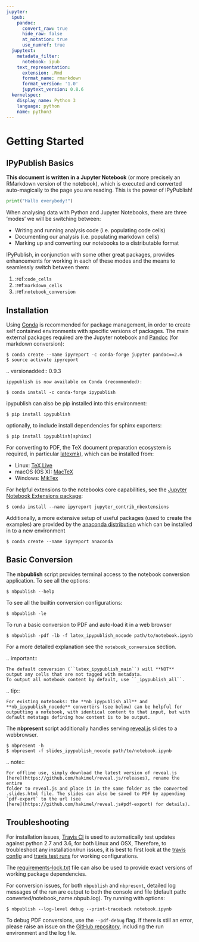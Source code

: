 ```yaml
---
jupyter:
  ipub:
    pandoc:
      convert_raw: true
      hide_raw: false
      at_notation: true
      use_numref: true
  jupytext:
    metadata_filter:
      notebook: ipub
    text_representation:
      extension: .Rmd
      format_name: rmarkdown
      format_version: '1.0'
      jupytext_version: 0.8.6
  kernelspec:
    display_name: Python 3
    language: python
    name: python3
---
```


# Getting Started

## IPyPublish Basics

**This document is written in a Jupyter Notebook**
(or more precisely an RMarkdown version of the notebook),
which is executed and converted auto-magically to the page you are reading.
This is the power of IPyPublish!

```python
print("Hallo everybody!")
```

When analysing data with Python and Jupyter Notebooks, there are three 'modes'
we will be switching between:

- Writing and running analysis code (i.e. populating code cells)
- Documenting our analysis (i.e. populating markdown cells)
- Marking up and converting our notebooks to a distributable format

IPyPublish, in conjunction with some other great packages,
provides enhancements for working in each of these modes and the means to
seamlessly switch between them:

1. :ref:`code_cells`
2. :ref:`markdown_cells`
3. :ref:`notebook_conversion`

## Installation

Using [Conda](https://conda.io/docs/) is recommended for package
management, in order to create self contained environments with specific
versions of packages. The main external packages required are the
Jupyter notebook and [Pandoc](http://pandoc.org) (for markdown
conversion):

```console
$ conda create --name ipyreport -c conda-forge jupyter pandoc==2.6
$ source activate ipyreport
```

.. versionadded:: 0.9.3

    ipypublish is now available on Conda (recommended):

```console
$ conda install -c conda-forge ipypublish
```

ipypublish can also be pip installed into this environment:

```console
$ pip install ipypublish
```

optionally, to include install dependencies for sphinx exporters:

```console
$ pip install ipypublish[sphinx]
```

For converting to PDF, the TeX document preparation ecosystem is
required, in particular
[latexmk](http://mg.readthedocs.io/latexmk.html)), which can be
installed from:

- Linux: [TeX Live](http://tug.org/texlive/)
- macOS (OS X): [MacTeX](http://tug.org/mactex/)
- Windows: [MikTex](http://www.miktex.org/)

For helpful extensions to the notebooks core capabilities, see the
[Jupyter Notebook Extensions
package](http://jupyter-contrib-nbextensions.readthedocs.io/en/latest/):

```console
$ conda install --name ipyreport jupyter_contrib_nbextensions
```

Additionally, a more extensive setup of useful packages (used to create
the examples) are provided by the [anaconda
distribution](https://docs.anaconda.com/anaconda/packages/pkg-docs/)
which can be installed in to a new environment

```console
$ conda create --name ipyreport anaconda
```

## Basic Conversion

The **nbpublish** script provides terminal access to the notebook
conversion application. To see all the options:

```console
$ nbpublish --help
```

To see all the builtin conversion configurations:

```console
$ nbpublish -le
```

To run a basic conversion to PDF and auto-load it in a web browser

```console
$ nbpublish -pdf -lb -f latex_ipypublish_nocode path/to/notebook.ipynb
```

For a more detailed explanation see the
`notebook_conversion`{.interpreted-text role="ref"} section.

.. important::

    The default conversion (``latex_ipypublish_main``) will **NOT**
    output any cells that are not tagged with metadata.
    To output all notebook content by default, use ``_ipypublish_all``.

.. tip::

    For existing notebooks: the **nb_ipypublish_all** and
    **nb_ipypublish_nocode** converters (see below) can be helpful for
    outputting a notebook, with identical content to that input, but with
    default metatags defining how content is to be output.

The **nbpresent** script additionally handles serving
[reveal.js](http://lab.hakim.se/reveal-js/#/) slides to a webbrowser.

```console
$ nbpresent -h
$ nbpresent -f slides_ipypublish_nocode path/to/notebook.ipynb
```

.. note::

    For offline use, simply download the latest version of reveal.js
    [here](https://github.com/hakimel/reveal.js/releases), rename the entire
    folder to reveal.js and place it in the same folder as the converted
    .slides.html file. The slides can also be saved to PDF by appending
    `pdf-export` to the url (see
    [here](https://github.com/hakimel/reveal.js#pdf-export) for details).

## Troubleshooting

For installation issues, [Travis
CI](https://en.wikipedia.org/wiki/Travis_CI) is used to automatically
test updates against python 2.7 and 3.6, for both Linux and OSX,
Therefore, to troubleshoot any installation/run issues, it is best to
first look at the [travis
config](https://github.com/chrisjsewell/ipypublish/blob/master/.travis.yml)
and [travis test runs](https://travis-ci.org/chrisjsewell/ipypublish)
for working configurations.

The
[requirements-lock.txt](https://github.com/chrisjsewell/ipypublish/blob/master/requirements-lock.txt)
file can also be used to provide exact versions of working package
dependencies.

For conversion issues, for both `nbpublish` and `nbpresent`, detailed
log messages of the run are output to both the console and file (default
path: converted/notebook\_name.nbpub.log). Try running with options:

```console
$ nbpublish --log-level debug --print-traceback notebook.ipynb
```

To debug PDF conversions, use the `--pdf-debug` flag. If there is still
an error, please raise an issue on the [GitHub
repository](https://github.com/chrisjsewell/ipypublish/issues),
including the run environment and the log file.
